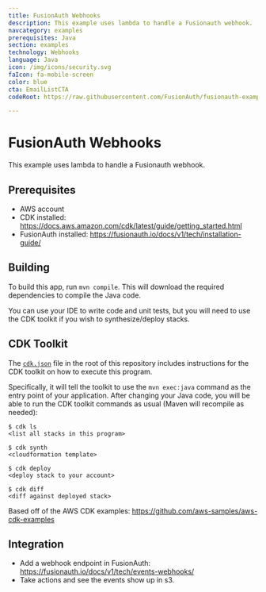 ```yaml
---
title: FusionAuth Webhooks
description: This example uses lambda to handle a Fusionauth webhook.
navcategory: examples
prerequisites: Java
section: examples
technology: Webhooks
language: Java
icon: /img/icons/security.svg
faIcon: fa-mobile-screen
color: blue
cta: EmailListCTA
codeRoot: https://raw.githubusercontent.com/FusionAuth/fusionauth-example-lambda-webhook/edit/main/README.md

---
```


# FusionAuth Webhooks

This example uses lambda to handle a Fusionauth webhook.

## Prerequisites

* AWS account
* CDK installed: https://docs.aws.amazon.com/cdk/latest/guide/getting_started.html
* FusionAuth installed: https://fusionauth.io/docs/v1/tech/installation-guide/

## Building

To build this app, run `mvn compile`. This will download the required
dependencies to compile the Java code.

You can use your IDE to write code and unit tests, but you will need to use the
CDK toolkit if you wish to synthesize/deploy stacks.

## CDK Toolkit

The [`cdk.json`](./cdk.json) file in the root of this repository includes
instructions for the CDK toolkit on how to execute this program.

Specifically, it will tell the toolkit to use the `mvn exec:java` command as the
entry point of your application. After changing your Java code, you will be able
to run the CDK toolkit commands as usual (Maven will recompile as needed):

    $ cdk ls
    <list all stacks in this program>

    $ cdk synth
    <cloudformation template>

    $ cdk deploy
    <deploy stack to your account>

    $ cdk diff
    <diff against deployed stack>

Based off of the AWS CDK examples: https://github.com/aws-samples/aws-cdk-examples

## Integration

* Add a webhook endpoint in FusionAuth: https://fusionauth.io/docs/v1/tech/events-webhooks/
* Take actions and see the events show up in s3.